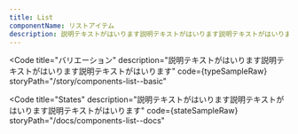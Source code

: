 ```yaml
---
title: List
componentName: リストアイテム
description: 説明テキストがはいります説明テキストがはいります説明テキストがはいります説明テキストがはいります説明テキストがはいります説明テキストがはいります説明テキストがはいります説明テキストがはいります
---
```



<Code
  title="バリエーション"
  description="説明テキストがはいります説明テキストがはいります説明テキストがはいります"
  code={typeSampleRaw}
  storyPath="/story/components-list--basic"
>
  <TypeSample client:load />
</Code>

<Code
  title="States"
  description="説明テキストがはいります説明テキストがはいります説明テキストがはいります"
  code={stateSampleRaw}
  storyPath="/docs/components-list--docs"
>
  <StateSample client:load />
</Code>
